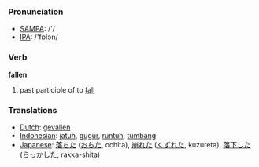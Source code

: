 === Pronunciation ===
*[[w:SAMPA|SAMPA]]: /'/
*[[w:IPA|IPA]]: /'fɒlən/

=== Verb ===

'''fallen'''

# past participle of to [[fall]]

=== Translations ===
*[[Dutch]]: [[gevallen]]
*[[Indonesian]]: [[jatuh]], [[gugur]], [[runtuh]], [[tumbang]]
*[[Japanese]]: [[落ちた]] ([[おちた]], ochita), [[崩れた]] ([[くずれた]], kuzureta), [[落下]]した ([[らっか]]した, rakka-shita)